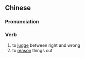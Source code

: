 {{also|评理}}
==Chinese==
{{zh-forms|s=评理}}

===Pronunciation===
{{zh-pron
|m=pínglǐ
|c=ping4 lei5
|h=pfs=phìn-lî
|mn=phêng-lí
|cat=v
}}

===Verb===
{{zh-verb}}

# to [[judge]] between right and wrong
# to [[reason]] things out